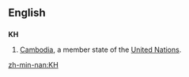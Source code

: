 ==English==
==={{abbreviation}}===
'''KH'''
#[[Cambodia]], a member state of the [[United Nations]].

[[zh-min-nan:KH]]